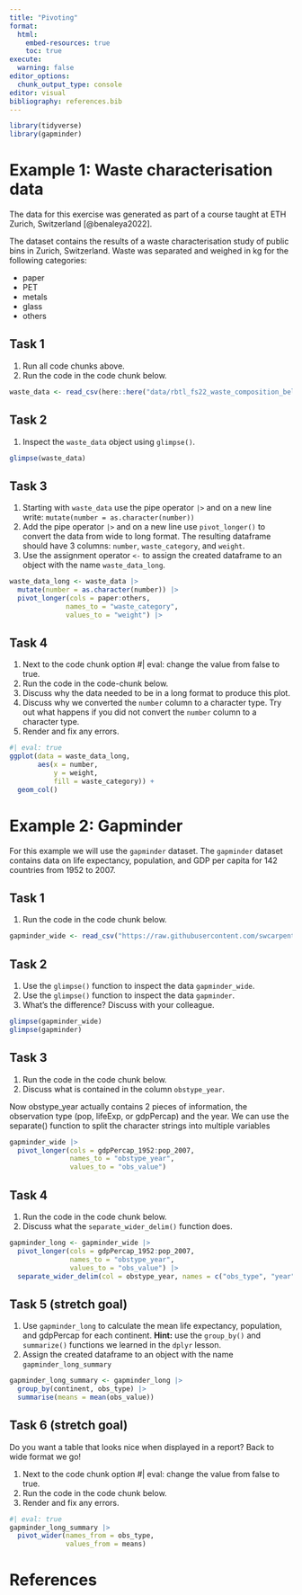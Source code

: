 ```yaml
---
title: "Pivoting"
format:
  html:
    embed-resources: true
    toc: true
execute:
  warning: false
editor_options: 
  chunk_output_type: console
editor: visual
bibliography: references.bib
---
```


```r
library(tidyverse)
library(gapminder)
```

# Example 1: Waste characterisation data

The data for this exercise was generated as part of a course taught at ETH Zurich, Switzerland [@benaleya2022].

The dataset contains the results of a waste characterisation study of public bins in Zurich, Switzerland. Waste was separated and weighed in kg for the following categories:

-   paper
-   PET
-   metals
-   glass
-   others

## Task 1

1.  Run all code chunks above.
2.  Run the code in the code chunk below.

```r
waste_data <- read_csv(here::here("data/rbtl_fs22_waste_composition_bellevue.csv"))
```

## Task 2

1.  Inspect the `waste_data` object using `glimpse()`.

```r
glimpse(waste_data)
```

## Task 3

1.  Starting with `waste_data` use the pipe operator `|>` and on a new line write: `mutate(number = as.character(number))`
2.  Add the pipe operator `|>` and on a new line use `pivot_longer()` to convert the data from wide to long format. The resulting dataframe should have 3 columns: `number`, `waste_category`, and `weight`.
3.  Use the assignment operator `<-` to assign the created dataframe to an object with the name `waste_data_long`.

```r
waste_data_long <- waste_data |> 
  mutate(number = as.character(number)) |> 
  pivot_longer(cols = paper:others,
              names_to = "waste_category",
              values_to = "weight") |> 
```

## Task 4

1.  Next to the code chunk option #\| eval: change the value from false to true.
2.  Run the code in the code-chunk below.
3.  Discuss why the data needed to be in a long format to produce this plot.
4.  Discuss why we converted the `number` column to a character type. Try out what happens if you did not convert the `number` column to a character type.
5.  Render and fix any errors.

```r
#| eval: true
ggplot(data = waste_data_long,
       aes(x = number,
           y = weight,
           fill = waste_category)) +
  geom_col()
```

# Example 2: Gapminder

For this example we will use the `gapminder` dataset. The `gapminder` dataset contains data on life expectancy, population, and GDP per capita for 142 countries from 1952 to 2007.

## Task 1

1.  Run the code in the code chunk below.

```r
gapminder_wide <- read_csv("https://raw.githubusercontent.com/swcarpentry/r-novice-gapminder/main/episodes/data/gapminder_wide.csv")
```

## Task 2

1.  Use the `glimpse()` function to inspect the data `gapminder_wide`.
2.  Use the `glimpse()` function to inspect the data `gapminder`.
3.  What's the difference? Discuss with your colleague.

```r
glimpse(gapminder_wide)
glimpse(gapminder)
```

## Task 3

1.  Run the code in the code chunk below.
2.  Discuss what is contained in the column `obstype_year`.

Now obstype_year actually contains 2 pieces of information, the observation type (pop, lifeExp, or gdpPercap) and the year. We can use the separate() function to split the character strings into multiple variables

```r
gapminder_wide |> 
  pivot_longer(cols = gdpPercap_1952:pop_2007,
               names_to = "obstype_year",
               values_to = "obs_value")
```

## Task 4

1.  Run the code in the code chunk below.
2.  Discuss what the `separate_wider_delim()` function does.

```r
gapminder_long <- gapminder_wide |> 
  pivot_longer(cols = gdpPercap_1952:pop_2007,
               names_to = "obstype_year",
               values_to = "obs_value") |> 
  separate_wider_delim(col = obstype_year, names = c("obs_type", "year"), delim = "_")
```

## Task 5 (stretch goal)

1.  Use `gapminder_long` to calculate the mean life expectancy, population, and gdpPercap for each continent. **Hint:** use the `group_by()` and `summarize()` functions we learned in the `dplyr` lesson.
2.  Assign the created dataframe to an object with the name `gapminder_long_summary`

```r
gapminder_long_summary <- gapminder_long |> 
  group_by(continent, obs_type) |> 
  summarise(means = mean(obs_value)) 
```

## Task 6 (stretch goal)

Do you want a table that looks nice when displayed in a report? Back to wide format we go!

1.  Next to the code chunk option #\| eval: change the value from false to true.
2.  Run the code in the code chunk below.
3.  Render and fix any errors.

```r
#| eval: true
gapminder_long_summary |> 
  pivot_wider(names_from = obs_type,
              values_from = means) 
```

# References
